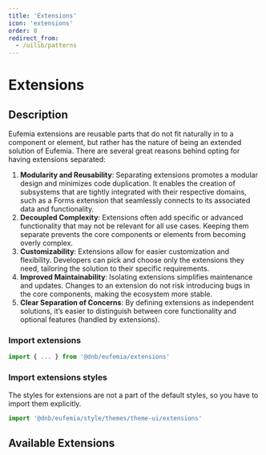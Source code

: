 ```yaml
---
title: 'Extensions'
icon: 'extensions'
order: 8
redirect_from:
  - /uilib/patterns
---
```



# Extensions

## Description

Eufemia extensions are reusable parts that do not fit naturally in to a component or element, but rather has the nature of being an extended solution of Eufemia.
There are several great reasons behind opting for having extensions separated:

1. **Modularity and Reusability**: Separating extensions promotes a modular design and minimizes code duplication. It enables the creation of subsystems that are tightly integrated with their respective domains, such as a Forms extension that seamlessly connects to its associated data and functionality.
1. **Decoupled Complexity**: Extensions often add specific or advanced functionality that may not be relevant for all use cases. Keeping them separate prevents the core components or elements from becoming overly complex.
1. **Customizability**: Extensions allow for easier customization and flexibility. Developers can pick and choose only the extensions they need, tailoring the solution to their specific requirements.
1. **Improved Maintainability**: Isolating extensions simplifies maintenance and updates. Changes to an extension do not risk introducing bugs in the core components, making the ecosystem more stable.
1. **Clear Separation of Concerns**: By defining extensions as independent solutions, it’s easier to distinguish between core functionality and optional features (handled by extensions).

### Import extensions

```js
import { ... } from '@dnb/eufemia/extensions'
```

### Import extensions styles

The styles for extensions are not a part of the default styles, so you have to import them explicitly.

```js
import '@dnb/eufemia/style/themes/theme-ui/extensions'
```

## Available Extensions

<ListExtensions />
